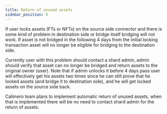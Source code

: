 ```yaml
---
title: Return of unused assets
sidebar_position: 5
---
```


If user locks assets (FTs or NFTs) on the source side connector and there is some kind of problem in destination side or bridge itself
bridging will not work. If asset is not bridged in the following 4 days from the initial locking transaction asset will no longer be
eligible for bridging to the destination side.

Currently user with this problem should contact a shard admin, admin should verify that asset can no longer be bridged and return assets to
the original owner (user). Note that if admin unlocks it before 4 days pass user will effectively get his assets two times since he can
still prove that he locked assets (and bridge it to destination side), and he will get locked assets on the source side back.

Calimero team plans to implement automatic return of unused assets, when that is implemented there will be no need to contact shard admin for the return of assets.
